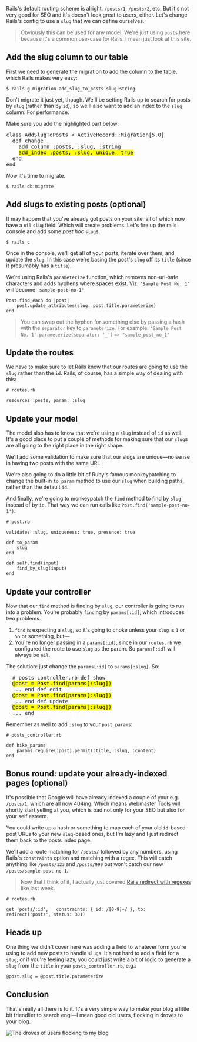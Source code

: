 Rails's default routing scheme is alright. `/posts/1`, `/posts/2`, etc. But it's not very good for SEO and it's doesn't look great to users, either. Let's change Rails's config to use a `slug` that we can define ourselves.

> Obviously this can be used for any model. We're just using `posts` here because it's a common use-case for Rails. I mean just look at this site.

## Add the slug column to our table

First we need to generate the migration to add the column to the table, which Rails makes very easy:

```
$ rails g migration add_slug_to_posts slug:string
```

Don't migrate it just yet, though. We'll be setting Rails up to search for posts by `slug` (rather than by `id`), so we'll also want to add an index to the `slug` column. For performance.

Make sure you add the highlighted part below:

<pre>
class AddSlugToPosts < ActiveRecord::Migration[5.0]
  def change
    add_column :posts, :slug, :string
    <mark>add_index :posts, :slug, unique: true</mark>
  end
end
</pre>

_Now_ it's time to migrate.

```
$ rails db:migrate
```

## Add slugs to existing posts (optional)

It may happen that you've already got posts on your site, all of which now have a `nil` `slug` field. Which will create problems. Let's fire up the rails console and add some _post hoc_ `slug`s.

```
$ rails c
```

Once in the console, we'll get all of your posts, iterate over them, and update the `slug`. In this case we're basing the post's `slug` off its `title` (since it presumably has a `title`).

We're using Rails's `parameterize` function, which removes non-url-safe characters and adds hyphens where spaces exist. Viz. `'Sample Post No. 1'` will become `'sample-post-no-1'`

```
Post.find_each do |post|
	post.update_attributes(slug: post.title.parameterize)
end
```

> You can swap out the hyphen for something else by passing a hash with the `separator` key to `parameterize`. For example:
> `'Sample Post No. 1'.parameterize(separator: '_')`
> `=> "sample_post_no_1"`

## Update the routes

We have to make sure to let Rails know that our routes are going to use the `slug` rather than the `id`. Rails, of course, has a simple way of dealing with this:

```
# routes.rb

resources :posts, param: :slug
```

## Update your model

The model also has to know that we're using a `slug` instead of `id` as well. It's a good place to put a couple of methods for making sure that our `slug`s are all going to the right place in the right shape.

We'll add some validation to make sure that our slugs are unique—no sense in having two posts with the same URL.

We're also going to do a little bit of Ruby's famous monkeypatching to change the built-in `to_param` method to use our `slug` when building paths, rather than the default `id`.

And finally, we're going to monkeypatch the `find` method to find by `slug` instead of by `id`. That way we can run calls like `Post.find('sample-post-no-1')`.

```
# post.rb

validates :slug, uniqueness: true, presence: true

def to_param
	slug
end

def self.find(input)
	find_by_slug(input)
end
```

## Update your controller

Now that our `find` method is finding by `slug`, our controller is going to run into a problem. You're probably `find`ing by `params[:id]`, which introduces two problems.

1. `find` is expecting a `slug`, so it's going to choke unless your `slug` is `1` or `55` or something, but—
2. You're no longer passing in a `params[:id]`, since in our `routes.rb` we configured the route to use `slug` as the param. So `params[:id]` will always be `nil`.

The solution: just change the `params[:id]` to `params[:slug]`. So:

<pre>
  # posts_controller.rb def show
  <mark>@post = Post.find(params[:slug])</mark>
  ... end def edit
  <mark>@post = Post.find(params[:slug])</mark>
  ... end def update
  <mark>@post = Post.find(params[:slug])</mark>
  ... end
</pre>

Remember as well to add `:slug` to your `post_params`:

```
# posts_controller.rb

def hike_params
	params.require(:post).permit(:title, :slug, :content)
end
```

## Bonus round: update your already-indexed pages (optional)

It's possible that Google will have already indexed a couple of your e.g. `/posts/1`, which are all now 404ing. Which means Webmaster Tools will shortly start yelling at you, which is bad not only for your SEO but also for your self esteem.

You could write up a hash or something to map each of your old `id`-based post URLs to your new `slug`-based ones, but I'm lazy and I just redirect them back to the posts index page.

We'll add a route matching for `/posts/` followed by any numbers, using Rails's `constraints` option and matching with a regex. This will catch anything like `/posts/123` and `/posts/999` but won't catch our new `/posts/sample-post-no-1`.

> Now that I think of it, I actually just covered [Rails redirect with regexes](/posts/rails-redirect-with-regex) like last week.

```
# routes.rb

get 'posts/:id',   constraints: { id: /[0-9]+/ }, to: redirect('posts', status: 301)
```

## Heads up

One thing we didn't cover here was adding a field to whatever form you're using to add new posts to handle `slug`s. It's not hard to add a field for a `slug`; or if you're feeling lazy, you could just write a bit of logic to generate a `slug` from the `title` in your `posts_controller.rb`, e.g.:

```
@post.slug = @post.title.parameterize
```

## Conclusion

That's really all there is to it. It's a very simple way to make your blog a little bit friendlier to search engi—I mean good old users, flocking in droves to your blog.

![The droves of users flocking to my blog](https://charlesharriesblog.s3.amazonaws.com/uploads/post/pictures/26/Screen_Shot_2018-05-26_at_7.56.03_PM.png)

